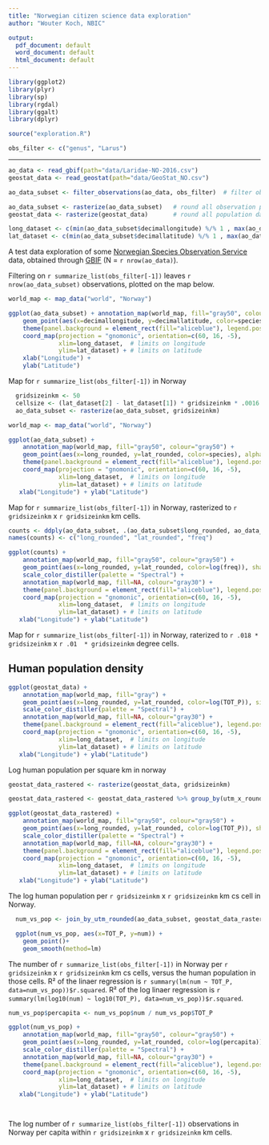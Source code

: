 ```yaml
---
title: "Norwegian citizen science data exploration"
author: "Wouter Koch, NBIC"

output:
  pdf_document: default
  word_document: default
  html_document: default
---
```



```r
library(ggplot2)
library(plyr)
library(sp)
library(rgdal)
library(ggalt)
library(dplyr)

source("exploration.R")

obs_filter <- c("genus", "Larus")
```

******

```r
ao_data <- read_gbif(path="data/Laridae-NO-2016.csv")
geostat_data <- read_geostat(path="data/GeoStat_NO.csv")
```

```r
ao_data_subset <- filter_observations(ao_data, obs_filter)  # filter observations

ao_data_subset <- rasterize(ao_data_subset)   # round all observation positions to km
geostat_data <- rasterize(geostat_data)       # round all population data positions to km

long_dataset <- c(min(ao_data_subset$decimallongitude) %/% 1 , max(ao_data_subset$decimallongitude) %/% 1 + 1)
lat_dataset <- c(min(ao_data_subset$decimallatitude) %/% 1 , max(ao_data_subset$decimallatitude) %/% 1 + 1)
```


A test data exploration of some [Norwegian Species Observation Service](https://www.artsobservasjoner.no) data, obtained through [GBIF](https://www.gbif.org) (N = `r nrow(ao_data)`). 

Filtering on `r summarize_list(obs_filter[-1])` leaves `r nrow(ao_data_subset)` observations, plotted on the map below.


```r
world_map <- map_data("world", "Norway")

ggplot(ao_data_subset) + annotation_map(world_map, fill="gray50", colour="gray50") +
    geom_point(aes(x=decimallongitude, y=decimallatitude, color=species), alpha=0.5, size=cellsize/gridsizeinkm, shape=15) +
    theme(panel.background = element_rect(fill="aliceblue"), legend.position = "right") +
    coord_map(projection = "gnomonic", orientation=c(60, 16, -5),
              xlim=long_dataset,  # limits on longitude
              ylim=lat_dataset) + # limits on latitude
    xlab("Longitude") +
    ylab("Latitude")

```

Map for `r summarize_list(obs_filter[-1])` in Norway


```r
  gridsizeinkm <- 50
  cellsize <- (lat_dataset[2] - lat_dataset[1]) * gridsizeinkm * .0016
  ao_data_subset <- rasterize(ao_data_subset, gridsizeinkm)
```


```r
world_map <- map_data("world", "Norway")

ggplot(ao_data_subset) + 
    annotation_map(world_map, fill="gray50", colour="gray50") +
    geom_point(aes(x=long_rounded, y=lat_rounded, color=species), alpha=0.3, size = .5 * cellsize) +
    theme(panel.background = element_rect(fill="aliceblue"), legend.position = "right") +
    coord_map(projection = "gnomonic", orientation=c(60, 16, -5),
              xlim=long_dataset,  # limits on longitude
              ylim=lat_dataset) + # limits on latitude
   xlab("Longitude") + ylab("Latitude")

```

Map for `r summarize_list(obs_filter[-1])` in Norway, rasterized to `r gridsizeinkm` x `r gridsizeinkm` km  cells.

```r

counts <- ddply(ao_data_subset, .(ao_data_subset$long_rounded, ao_data_subset$lat_rounded), nrow)
names(counts) <- c("long_rounded", "lat_rounded", "freq")

ggplot(counts) + 
    annotation_map(world_map, fill="gray50", colour="gray50") +
    geom_point(aes(x=long_rounded, y=lat_rounded, color=log(freq)), shape=15, size=cellsize) +
    scale_color_distiller(palette = "Spectral") +
    annotation_map(world_map, fill=NA, colour="gray30") +
    theme(panel.background = element_rect(fill="aliceblue"), legend.position = "right") +
    coord_map(projection = "gnomonic", orientation=c(60, 16, -5),
              xlim=long_dataset,  # limits on longitude
              ylim=lat_dataset) + # limits on latitude
   xlab("Longitude") + ylab("Latitude")
```

Map for `r summarize_list(obs_filter[-1])` in Norway, raterized to `r .018 * gridsizeinkm` x `r .01  * gridsizeinkm` degree cells.





## Human population density





```r
ggplot(geostat_data) + 
    annotation_map(world_map, fill="gray") +
    geom_point(aes(x=long_rounded, y=lat_rounded, color=log(TOT_P)), size=cellsize/gridsizeinkm, shape=15) +
    scale_color_distiller(palette = "Spectral") +
    annotation_map(world_map, fill=NA, colour="gray30") +
    theme(panel.background = element_rect(fill="aliceblue"), legend.position = "right") +
    coord_map(projection = "gnomonic", orientation=c(60, 16, -5),
              xlim=long_dataset,  # limits on longitude
              ylim=lat_dataset) + # limits on latitude
   xlab("Longitude") + ylab("Latitude")

```

Log human population per square km in norway


```r
geostat_data_rastered <- rasterize(geostat_data, gridsizeinkm)
```


```r

geostat_data_rastered <- geostat_data_rastered %>% group_by(utm_x_rounded, utm_y_rounded, lat_rounded, long_rounded) %>% summarise(TOT_P=sum(TOT_P))

ggplot(geostat_data_rastered) + 
    annotation_map(world_map, fill="gray50", colour="gray50") +
    geom_point(aes(x=long_rounded, y=lat_rounded, color=log(TOT_P)), shape=15, size=cellsize) +
    scale_color_distiller(palette = "Spectral") +
    annotation_map(world_map, fill=NA, colour="gray30") +
    theme(panel.background = element_rect(fill="aliceblue"), legend.position = "right") +
    coord_map(projection = "gnomonic", orientation=c(60, 16, -5),
              xlim=long_dataset,  # limits on longitude
              ylim=lat_dataset) + # limits on latitude
   xlab("Longitude") + ylab("Latitude")

```

The log human population per `r gridsizeinkm` x `r gridsizeinkm` km cs cell in Norway.


```r
  num_vs_pop <- join_by_utm_rounded(ao_data_subset, geostat_data_rastered)

  ggplot(num_vs_pop, aes(x=TOT_P, y=num)) + 
    geom_point()+
    geom_smooth(method=lm)
```

The number of `r summarize_list(obs_filter[-1])` in Norway per `r gridsizeinkm` x `r gridsizeinkm` km cs cells, versus the human population in those cells. R² of the linaer regression is `r summary(lm(num ~ TOT_P, data=num_vs_pop))$r.squared`. R² of the log linaer regression is `r summary(lm(log10(num) ~ log10(TOT_P), data=num_vs_pop))$r.squared`.


```r

num_vs_pop$percapita <- num_vs_pop$num / num_vs_pop$TOT_P

ggplot(num_vs_pop) + 
    annotation_map(world_map, fill="gray50", colour="gray50") +
    geom_point(aes(x=long_rounded, y=lat_rounded, color=log(percapita)), shape=15, size=cellsize) +
    scale_color_distiller(palette = "Spectral") +
    annotation_map(world_map, fill=NA, colour="gray30") +
    theme(panel.background = element_rect(fill="aliceblue"), legend.position = "right") +
    coord_map(projection = "gnomonic", orientation=c(60, 16, -5),
              xlim=long_dataset,  # limits on longitude
              ylim=lat_dataset) + # limits on latitude
   xlab("Longitude") + ylab("Latitude")




```

The log number of `r summarize_list(obs_filter[-1])` observations in Norway per capita within `r gridsizeinkm` x `r gridsizeinkm` km cells.



